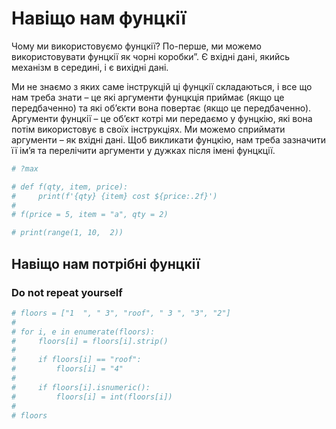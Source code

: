 # Навіщо нам фунцкії


Чому ми використовуємо фунцкії? По-перше, ми можемо використовувати фунцкії як чорні коробки". Є вхідні дані, якийсь механізм в середині, і є вихідні дані. 



Ми не знаємо з яких саме інструкцій ці фунцкії складаються, і все що нам треба знати -- це які аргументи фунцкція приймає (якщо це передбаченно) та які об'єкти вона повертає (якщо це передбаченно). Аргументи фунцкії -- це об'єкт котрі ми передаємо у фунцкію, які вона потім використовує в своїх інструкціях. Ми можемо сприймати аргументи -- як вхідні дані. Щоб викликати фунцкію, нам треба зазначити її ім'я та перелічити аргументи у дужках після імені фунцкції. 

```python
# ?max
```

```python
# def f(qty, item, price):
#     print(f'{qty} {item} cost ${price:.2f}')
# 
# f(price = 5, item = "a", qty = 2)
```

```python
# print(range(1, 10,  2))
```

## Навіщо нам потрібні фунцкії

### Do not repeat yourself 

```python
# floors = ["1  ", " 3", "roof", " 3 ", "3", "2"]
# 
# for i, e in enumerate(floors):
#     floors[i] = floors[i].strip()
#     
#     if floors[i] == "roof":
#         floors[i] = "4"
#     
#     if floors[i].isnumeric():
#         floors[i] = int(floors[i])
# 
# floors
```

